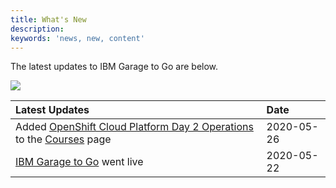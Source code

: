 ```yaml
---
title: What's New
description: 
keywords: 'news, new, content'
---
```


<PageDescription>

The latest updates to IBM Garage to Go are below.

</PageDescription>

![](images/bullhorn-thumbnail.jpg)

| Latest Updates | Date &nbsp; &nbsp; |
| :-------------- | :----------- |
| Added [OpenShift Cloud Platform Day 2 Operations](https://www.ibm.com/cloud/architecture/content/course/red-hat-openshift-container-platform-day-2-ops/) to the [Courses](../courses/) page | 2020-05-26 |
| [IBM Garage to Go](https://ibm-cloud-architecture.github.io) went live | 2020-05-22 |